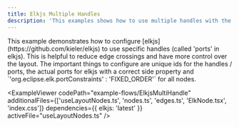 ```yaml
---
title: Elkjs Multiple Handles
description: 'This examples shows how to use multiple handles with the elkjs layouting engine.'
---
```



<ExampleLayout>
This example demonstrates how to configure [elkjs](https://github.com/kieler/elkjs) to use specific handles (called 'ports' in elkjs). This is helpful to reduce edge crossings and have more control over the layout. The important things to configure are unique ids for the handles / ports, the actual ports for elkjs with a correct side property and `'org.eclipse.elk.portConstraints' : 'FIXED_ORDER'` for all nodes.

<ExampleViewer
  codePath="example-flows/ElkjsMultiHandle"
  additionalFiles={['useLayoutNodes.ts', 'nodes.ts', 'edges.ts', 'ElkNode.tsx', 'index.css']}
  dependencies={{ elkjs: 'latest' }}
  activeFile="useLayoutNodes.ts"
/>
</ExampleLayout>
